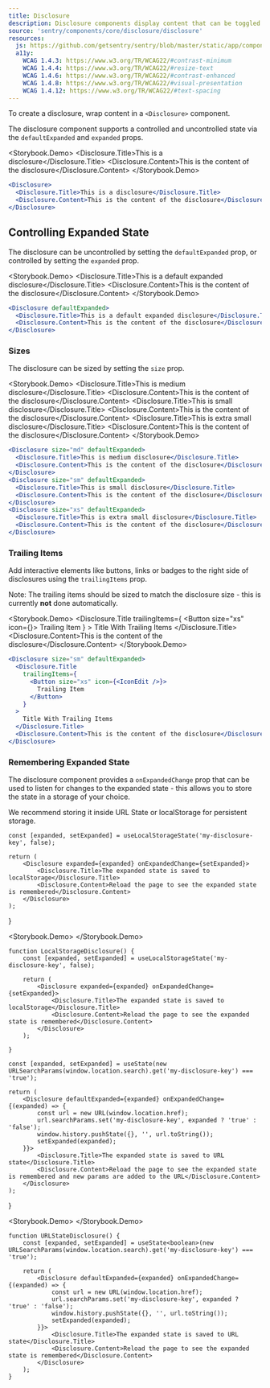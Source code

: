 ```yaml
---
title: Disclosure
description: Disclosure components display content that can be toggled open and closed.
source: 'sentry/components/core/disclosure/disclosure'
resources:
  js: https://github.com/getsentry/sentry/blob/master/static/app/components/core/disclosure/disclosure.tsx
  a11y:
    WCAG 1.4.3: https://www.w3.org/TR/WCAG22/#contrast-minimum
    WCAG 1.4.4: https://www.w3.org/TR/WCAG22/#resize-text
    WCAG 1.4.6: https://www.w3.org/TR/WCAG22/#contrast-enhanced
    WCAG 1.4.8: https://www.w3.org/TR/WCAG22/#visual-presentation
    WCAG 1.4.12: https://www.w3.org/TR/WCAG22/#text-spacing
---
```









To create a disclosure, wrap content in a `<Disclosure>` component.

The disclosure component supports a controlled and uncontrolled state via the `defaultExpanded` and `expanded` props.

<Storybook.Demo>
  <Disclosure>
    <Disclosure.Title>This is a disclosure</Disclosure.Title>
    <Disclosure.Content>This is the content of the disclosure</Disclosure.Content>
  </Disclosure>
</Storybook.Demo>

```jsx
<Disclosure>
  <Disclosure.Title>This is a disclosure</Disclosure.Title>
  <Disclosure.Content>This is the content of the disclosure</Disclosure.Content>
</Disclosure>
```

## Controlling Expanded State

The disclosure can be uncontrolled by setting the `defaultExpanded` prop, or controlled by setting the `expanded` prop.

<Storybook.Demo>
  <Disclosure defaultExpanded>
    <Disclosure.Title>This is a default expanded disclosure</Disclosure.Title>
    <Disclosure.Content>This is the content of the disclosure</Disclosure.Content>
  </Disclosure>
</Storybook.Demo>
```jsx
<Disclosure defaultExpanded>
  <Disclosure.Title>This is a default expanded disclosure</Disclosure.Title>
  <Disclosure.Content>This is the content of the disclosure</Disclosure.Content>
</Disclosure>
```

### Sizes

The disclosure can be sized by setting the `size` prop.

<Storybook.Demo>
  <Stack direction="column" justify="center" align="center" gap="2xl">
    <Disclosure size="md" defaultExpanded>
      <Disclosure.Title>This is medium disclosure</Disclosure.Title>
      <Disclosure.Content>This is the content of the disclosure</Disclosure.Content>
    </Disclosure>
    <Disclosure size="sm" defaultExpanded>
      <Disclosure.Title>This is small disclosure</Disclosure.Title>
      <Disclosure.Content>This is the content of the disclosure</Disclosure.Content>
    </Disclosure>
    <Disclosure size="xs" defaultExpanded>
      <Disclosure.Title>This is extra small disclosure</Disclosure.Title>
      <Disclosure.Content>This is the content of the disclosure</Disclosure.Content>
    </Disclosure>
  </Stack>
</Storybook.Demo>
```jsx
<Disclosure size="md" defaultExpanded>
  <Disclosure.Title>This is medium disclosure</Disclosure.Title>
  <Disclosure.Content>This is the content of the disclosure</Disclosure.Content>
</Disclosure>
<Disclosure size="sm" defaultExpanded>
  <Disclosure.Title>This is small disclosure</Disclosure.Title>
  <Disclosure.Content>This is the content of the disclosure</Disclosure.Content>
</Disclosure>
<Disclosure size="xs" defaultExpanded>
  <Disclosure.Title>This is extra small disclosure</Disclosure.Title>
  <Disclosure.Content>This is the content of the disclosure</Disclosure.Content>
</Disclosure>
```

### Trailing Items

Add interactive elements like buttons, links or badges to the right side of disclosures using the `trailingItems` prop.

Note: The trailing items should be sized to match the disclosure size - this is currently **not** done automatically.

<Storybook.Demo>
  <Disclosure size="sm" defaultExpanded>
    <Disclosure.Title
      trailingItems={
        <Button size="xs" icon={<IconEdit />}>
          Trailing Item
        </Button>
      }
    >
      Title With Trailing Items
    </Disclosure.Title>
    <Disclosure.Content>This is the content of the disclosure</Disclosure.Content>
  </Disclosure>
</Storybook.Demo>
```jsx
<Disclosure size="sm" defaultExpanded>
  <Disclosure.Title
    trailingItems={
      <Button size="xs" icon={<IconEdit />}>
        Trailing Item
      </Button>
    }
  >
    Title With Trailing Items
  </Disclosure.Title>
  <Disclosure.Content>This is the content of the disclosure</Disclosure.Content>
</Disclosure>
```

### Remembering Expanded State

The disclosure component provides a `onExpandedChange` prop that can be used to listen for changes to the expanded state - this allows you to store the state in a storage of your choice.

We recommend storing it inside URL State or localStorage for persistent storage.

    const [expanded, setExpanded] = useLocalStorageState('my-disclosure-key', false);

    return (
        <Disclosure expanded={expanded} onExpandedChange={setExpanded}>
            <Disclosure.Title>The expanded state is saved to localStorage</Disclosure.Title>
            <Disclosure.Content>Reload the page to see the expanded state is remembered</Disclosure.Content>
        </Disclosure>
    );

}

<Storybook.Demo>
    <LocalStorageDisclosure />
</Storybook.Demo>
```tsx
function LocalStorageDisclosure() {
    const [expanded, setExpanded] = useLocalStorageState('my-disclosure-key', false);

    return (
        <Disclosure expanded={expanded} onExpandedChange={setExpanded}>
            <Disclosure.Title>The expanded state is saved to localStorage</Disclosure.Title>
            <Disclosure.Content>Reload the page to see the expanded state is remembered</Disclosure.Content>
        </Disclosure>
    );

}

````

    const [expanded, setExpanded] = useState(new URLSearchParams(window.location.search).get('my-disclosure-key') === 'true');

    return (
        <Disclosure defaultExpanded={expanded} onExpandedChange={(expanded) => {
            const url = new URL(window.location.href);
            url.searchParams.set('my-disclosure-key', expanded ? 'true' : 'false');
            window.history.pushState({}, '', url.toString());
            setExpanded(expanded);
        }}>
            <Disclosure.Title>The expanded state is saved to URL state</Disclosure.Title>
            <Disclosure.Content>Reload the page to see the expanded state is remembered and new params are added to the URL</Disclosure.Content>
        </Disclosure>
    );
}

<Storybook.Demo>
    <URLStateDisclosure />
</Storybook.Demo>
```tsx
function URLStateDisclosure() {
    const [expanded, setExpanded] = useState<boolean>(new URLSearchParams(window.location.search).get('my-disclosure-key') === 'true');

    return (
        <Disclosure defaultExpanded={expanded} onExpandedChange={(expanded) => {
            const url = new URL(window.location.href);
            url.searchParams.set('my-disclosure-key', expanded ? 'true' : 'false');
            window.history.pushState({}, '', url.toString());
            setExpanded(expanded);
        }}>
            <Disclosure.Title>The expanded state is saved to URL state</Disclosure.Title>
            <Disclosure.Content>Reload the page to see the expanded state is remembered</Disclosure.Content>
        </Disclosure>
    );
}
````
